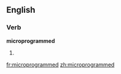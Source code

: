 ==English==

===Verb===
'''microprogrammed'''

# {{en-past of|microprogram}}

[[fr:microprogrammed]]
[[zh:microprogrammed]]
